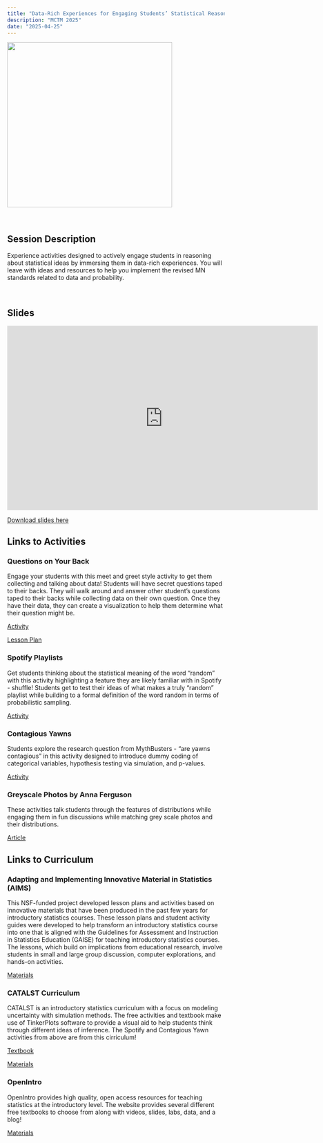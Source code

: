 ```yaml
---
title: "Data-Rich Experiences for Engaging Students’ Statistical Reasoning"
description: "MCTM 2025"
date: "2025-04-25"
---
```


![](images/mctm-data-rich.png){width="382"}

<br />

## Session Description

Experience activities designed to actively engage students in reasoning about statistical ideas by immersing them in data-rich experiences. You will leave with ideas and resources to help you implement the revised MN standards related to data and probability.

<br />

## Slides

```{=html}
<iframe src="https://docs.google.com/presentation/d/e/2PACX-1vTue1mlRehAVDwDt_Jcp6OSmSOREdXNGcMcYVTAqypbLk6waJh9dKoSGSLBpnDqJSDlazb-e9LQebo5/embed?start=false&loop=false&delayms=3000" frameborder="0" width="720" height="426.753" allowfullscreen="true" mozallowfullscreen="true" webkitallowfullscreen="true"></iframe>
```

[Download slides here](files/mctm25-data-rich/MCTM-DataRichExperiences.pdf) <br />

## Links to Activities

### Questions on Your Back

Engage your students with this meet and greet style activity to get them collecting and talking about data! Students will have secret questions taped to their backs. They will walk around and answer other student's questions taped to their backs while collecting data on their own question. Once they have their data, they can create a visualization to help them determine what their question might be.

[Activity](files/mctm25-data-rich/question-on-back-student.pdf)

[Lesson Plan](files/mctm25-data-rich/question-on-back-instructor.pdf)

### Spotify Playlists

Get students thinking about the statistical meaning of the word "random" with this activity highlighting a feature they are likely familiar with in Spotify - shuffle! Students get to test their ideas of what makes a truly "random" playlist while building to a formal definition of the word random in terms of probabilistic sampling.

[Activity](files/mctm25-data-rich/spotify.pdf)

### Contagious Yawns

Students explore the research question from MythBusters - "are yawns contagious" in this activity designed to introduce dummy coding of categorical variables, hypothesis testing via simulation, and p-values.

[Activity](files/mctm25-data-rich/contagious-yawns.pdf)

### Greyscale Photos by Anna Ferguson

These activities talk students through the features of distributions while engaging them in fun discussions while matching grey scale photos and their distributions.

[Article](https://doi.org/10.1080/26939169.2024.2351570)

## Links to Curriculum

### Adapting and Implementing Innovative Material in Statistics (AIMS)

This NSF-funded project developed lesson plans and activities based on innovative materials that have been produced in the past few years for introductory statistics courses. These lesson plans and student activity guides were developed to help transform an introductory statistics course into one that is aligned with the Guidelines for Assessment and Instruction in Statistics Education (GAISE) for teaching introductory statistics courses. The lessons, which build on implications from educational research, involve students in small and large group discussion, computer explorations, and hands-on activities.

[Materials](https://github.com/zief0002/aims)

### CATALST Curriculum

CATALST is an introductory statistics curriculum with a focus on modeling uncertainty with simulation methods. The free activities and textbook make use of TinkerPlots software to provide a visual aid to help students think through different ideas of inference. The Spotify and Contagious Yawn activities from above are from this cirriculum!

[Textbook](https://zief0002.github.io/statistical-thinking/)

[Materials](https://github.com/zief0002/statistical-thinking)

### OpenIntro

OpenIntro provides high quality, open access resources for teaching statistics at the introductory level. The website provides several different free textbooks to choose from along with videos, slides, labs, data, and a blog!

[Materials](https://www.openintro.org/book/os/)
